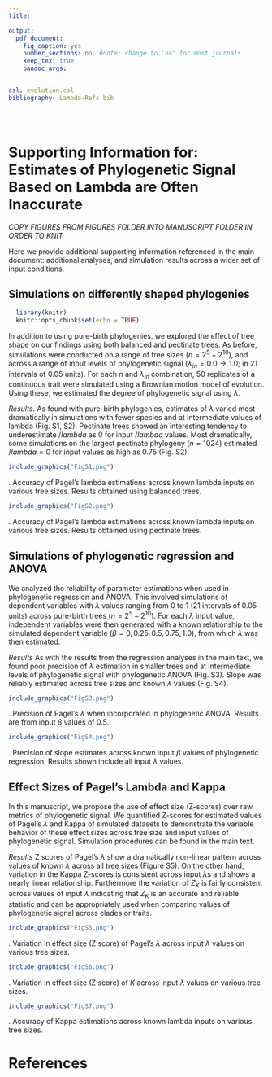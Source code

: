 ```yaml
---
title:

output: 
  pdf_document:
    fig_caption: yes
    number_sections: no  #note: change to 'no' for most journals
    keep_tex: true
    pandoc_args:


csl: evolution.csl
bibliography: Lambda-Refs.bib


---
```

# Supporting Information for: Estimates of Phylogenetic Signal Based on Lambda are Often Inaccurate

*COPY FIGURES FROM FIGURES FOLDER INTO MANUSCRIPT FOLDER IN ORDER TO KNIT*

Here we provide additional supporting information referenced in the main document: additional analyses, and simulation results across a wider set of input conditions.


## Simulations on differently shaped phylogenies

```r
  library(knitr)
  knitr::opts_chunk$set(echo = TRUE)
```

In addition to using pure-birth phylogenies, we explored the effect of tree shape on our findings using both balanced and pectinate trees. As before, simulations were conducted on a range of tree sizes ($n=2^5 - 2^{10}$), and across a range of input levels of phylogenetic signal ($\lambda_{in} = 0.0 \to 1.0$; in 21 intervals of 0.05 units). For each $n$ and $\lambda_{in}$ combination, 50 replicates of a continuous trait were simulated using a Brownian motion model of evolution. Using these, we estimated the degree of phylogenetic signal using $\lambda$. \hfill\break

*Results*. As found with pure-birth phylogenies, estimates of $\lambda$ varied most dramatically in simulations with fewer species and at intermediate values of lambda (Fig. S1, S2). Pectinate trees showed an interesting tendency to underestimate $/lambda$ as 0 for input $/lambda$ values. Most dramatically, some simulations on the largest pectinate phylogeny ($n = 1024$) estimated $/lambda = 0$ for input values as high as 0.75 (Fig. S2).

```r
include_graphics("FigS1.png")  

```

\textbf{Figure S1}. Accuracy of Pagel's lambda estimations across known lambda inputs on various tree sizes. Results obtained using balanced trees. \hfill\break

```r
include_graphics("FigS2.png")  

```

\textbf{Figure S2}. Accuracy of Pagel's lambda estimations across known lambda inputs on various tree sizes. Results obtained using pectinate trees. \hfill\break

\newpage

## Simulations of phylogenetic regression and ANOVA

We analyzed the reliability of parameter estimations when used in phylogenetic regression and ANOVA. This involved simulations of dependent variables with $\lambda$ values ranging from 0 to 1 (21 intervals of 0.05 units) across pure-birth trees ($n=2^5 - 2^{10}$). For each $\lambda$ input value, independent variables were then generated with a known relationship to the simulated dependent variable ($\beta = 0, 0.25, 0.5, 0.75, 1.0$), from which $\lambda$ was then estimated.

*Results* As with the results from the regression analyses in the main text, we found poor precision of $\lambda$ estimation in smaller trees and at intermediate levels of phylogenetic signal with phylogenetic ANOVA (Fig. S3). Slope was reliably estimated across tree sizes and known $\lambda$ values (Fig. S4).

```r
include_graphics("FigS3.png")  

```

\textbf{Figure S3}. Precision of Pagel's $\lambda$ when incorporated in phylogenetic ANOVA. Results are from input $\beta$ values of $0.5$. \hfill\break

```r
include_graphics("FigS4.png")  

```

\textbf{Figure S4}. Precision of slope estimates across known input $\beta$ values of phylogenetic regression. Results shown include all input $\lambda$ values. \hfill\break

\newpage

## Effect Sizes of Pagel's Lambda and Kappa 

In this manuscript, we propose the use of effect size (Z-scores) over raw metrics of phylogenetic signal. We quantified Z-scores for estimated values of Pagel's $\lambda$ and Kappa of simulated datasets to demonstrate the variable behavior of these effect sizes across tree size and input values of phylogenetic signal. Simulation procedures can be found in the main text.

*Results* Z scores of Pagel's $\lambda$ show a dramatically non-linear pattern across values of known $\lambda$ across all tree sizes (Figure S5). On the other hand, variation in the Kappa Z-scores is consistent across input $\lambda$s and shows a nearly linear relationship. Furthermore the variation of $Z_K$ is fairly consistent across values of input $\lambda$ indicating that $Z_K$ is an accurate and reliable statistic and can be appropriately used when comparing values of phylogenetic signal across clades or traits.

```r
include_graphics("FigS5.png")  

```

\textbf{Figure S5}. Variation in effect size (Z score) of Pagel's $\lambda$ across input $\lambda$ values on various tree sizes.  \hfill\break

```r
include_graphics("FigS6.png")  

```

\textbf{Figure S6}. Variation in effect size (Z score) of $K$ across input $\lambda$ values on various tree sizes. \hfill\break

```r
include_graphics("FigS7.png")  

```

\textbf{Figure S7}. Accuracy of Kappa estimations across known lambda inputs on various tree sizes.  \hfill\break

\newpage

# References

 \setlength{\parindent}{-0.25in}
 \setlength{\leftskip}{0.25in}
 \setlength{\parskip}{8pt}
 \noindent

<div id="refs"></div>
 

